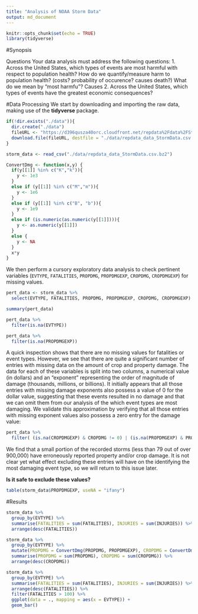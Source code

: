 ```yaml
---
title: "Analysis of NOAA Storm Data"
output: md_document
---
```


```r
knitr::opts_chunk$set(echo = TRUE)
library(tidyverse)
```
#Synopsis


Questions
Your data analysis must address the following questions:
1. Across the United States, which types of events are most harmful with respect to population health?
  How do we quantify/measure harm to population health? (costs? probability of occurence? causes death?)
  What do we mean by "most harmfu"? Causes
2. Across the United States, which types of events have the greatest economic consequences?

#Data Processing
We start by downloading and importing the raw data, making use of the **tidyverse** package.
```r
if(!dir.exists("./data")){
  dir.create("./data")
  fileURL <- "https://d396qusza40orc.cloudfront.net/repdata%2Fdata%2FStormData.csv.bz2"
  download.file(fileURL, destfile = "./data/repdata_data_StormData.csv.bz2", method = "auto")
}

storm_data <- read_csv("./data/repdata_data_StormData.csv.bz2")
```
```r
ConvertDmg <- function(x,y) {
  if(y[[1]] %in% c("K","k")){
    y <- 1e3
  }
  else if (y[[1]] %in% c("M","m")){
    y <- 1e6
  }
  else if (y[[1]] %in% c("B", "b")){
    y <- 1e9
  }
  else if (is.numeric(as.numeric(y[[1]]))){
    y <- as.numeric(y[[1]])
  }
  else {
    y <- NA
  }
  x*y
}
```

We then perform a cursory exploratory data analysis to check pertinent variables (`EVTYPE`, `FATALITIES`, `PROPDMG`, `PROPDMGEXP`, `CROPDMG`,  `CROPDMGEXP`) for missing values.
```r
pert_data <- storm_data %>% 
  select(EVTYPE, FATALITIES, PROPDMG, PROPDMGEXP, CROPDMG, CROPDMGEXP)

summary(pert_data)

pert_data %>% 
  filter(is.na(EVTYPE))

pert_data %>% 
  filter(is.na(PROPDMGEXP))
```
A quick inspection shows that there are no missing values for fatalities or event types. However, we see that there are quite a significant number of entries with missing data on the amount of crop and property damage. The data for each of these variables is split into two columns, a numerical value (in dollars) and an "exponent" representing the order of magnitude of damage (thousands, millions, or billions). It initially appears that all those  entries with missing damage exponents also possess a value of 0 for the dollar value, suggesting that these events resulted in no damage and that we can omit them from our analysis of the which event types are most damaging. We validate this approximation by verifying that all those entries with missing exponent values also possess a zero entry for the damage value:

```r
pert_data %>% 
  filter( (is.na(CROPDMGEXP) & CROPDMG != 0) | (is.na(PROPDMGEXP) & PROPDMG != 0) )
```

We find that a small portion of the recorded storms (less than 79 out of over 900,000) have erroneously reported property and/or crop damage. It is not clear yet what effect excluding these entries will have on the identifying the most damaging event type, so we will return to this issue later.

**Is it safe to exclude these values?**

```r
table(storm_data$PROPDMGEXP, useNA = "ifany")
```

#Results

```r
storm_data %>% 
  group_by(EVTYPE) %>% 
  summarise(FATALITIES = sum(FATALITIES), INJURIES = sum(INJURIES)) %>% 
  arrange(desc(FATALITIES))

storm_data %>% 
  group_by(EVTYPE) %>% 
  mutate(PROPDMG = ConvertDmg(PROPDMG, PROPDMGEXP), CROPDMG = ConvertDmg(CROPDMG, CROPDMGEXP)) %>% 
  summarise(PROPDMG = sum(PROPDMG), CROPDMG = sum(CROPDMG)) %>% 
  arrange(desc(CROPDMG))
```

```r
storm_data %>% 
  group_by(EVTYPE) %>% 
  summarise(FATALITIES = sum(FATALITIES), INJURIES = sum(INJURIES)) %>% 
  arrange(desc(FATALITIES)) %>% 
  filter(FATALITIES > 100) %>% 
  ggplot(data = ., mapping = aes(x = EVTYPE)) + 
  geom_bar()
  
```


